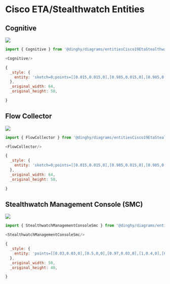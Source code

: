 
# Cisco ETA/Stealthwatch Entities


## Cognitive

<Tabs>
  <TabItem value="Preview">

![](./cognitive.png#drawio)

  </TabItem>
  <TabItem value="Usage">
    
```js
import { Cognitive } from '@dinghy/diagrams/entitiesCisco19EtaStealthwatch'

<Cognitive/>
```

  </TabItem>
  <TabItem value="Definition">
    
```js
{
  _style: {
    entity: 'sketch=0;points=[[0.015,0.015,0],[0.985,0.015,0],[0.985,0.985,0],[0.015,0.985,0],[0.25,0,0],[0.5,0,0],[0.75,0,0],[1,0.25,0],[1,0.5,0],[1,0.75,0],[0.75,1,0],[0.5,1,0],[0.25,1,0],[0,0.75,0],[0,0.5,0],[0,0.25,0]];verticalLabelPosition=bottom;html=1;verticalAlign=top;aspect=fixed;align=center;pointerEvents=1;shape=mxgraph.cisco19.rect;prIcon=cognitive;fillColor=#FAFAFA;strokeColor=#005073;',
  },
  _original_width: 64,
  _original_height: 50,

}
```

  </TabItem>
</Tabs>


## Flow Collector

<Tabs>
  <TabItem value="Preview">

![](./flow-collector.png#drawio)

  </TabItem>
  <TabItem value="Usage">
    
```js
import { FlowCollector } from '@dinghy/diagrams/entitiesCisco19EtaStealthwatch'

<FlowCollector/>
```

  </TabItem>
  <TabItem value="Definition">
    
```js
{
  _style: {
    entity: 'sketch=0;points=[[0.015,0.015,0],[0.985,0.015,0],[0.985,0.985,0],[0.015,0.985,0],[0.25,0,0],[0.5,0,0],[0.75,0,0],[1,0.25,0],[1,0.5,0],[1,0.75,0],[0.75,1,0],[0.5,1,0],[0.25,1,0],[0,0.75,0],[0,0.5,0],[0,0.25,0]];verticalLabelPosition=bottom;html=1;verticalAlign=top;aspect=fixed;align=center;pointerEvents=1;shape=mxgraph.cisco19.rect;prIcon=flow_collector;fillColor=#FAFAFA;strokeColor=#005073;',
  },
  _original_width: 64,
  _original_height: 50,

}
```

  </TabItem>
</Tabs>


## Stealthwatch Management Console (SMC)

<Tabs>
  <TabItem value="Preview">

![](./stealthwatch-management-console-smc.png#drawio)

  </TabItem>
  <TabItem value="Usage">
    
```js
import { StealthwatchManagementConsoleSmc } from '@dinghy/diagrams/entitiesCisco19EtaStealthwatch'

<StealthwatchManagementConsoleSmc/>
```

  </TabItem>
  <TabItem value="Definition">
    
```js
{
  _style: {
    entity: 'points=[[0.03,0.03,0],[0.5,0,0],[0.97,0.03,0],[1,0.4,0],[0.97,0.745,0],[0.5,1,0],[0.03,0.745,0],[0,0.4,0]];verticalLabelPosition=bottom;sketch=0;html=1;verticalAlign=top;aspect=fixed;align=center;pointerEvents=1;shape=mxgraph.cisco19.stealthwatch_management_console_smc;fillColor=#005073;strokeColor=none;',
  },
  _original_width: 50,
  _original_height: 40,

}
```

  </TabItem>
</Tabs>

